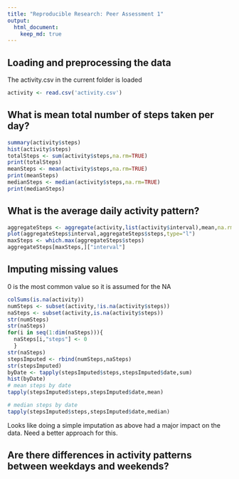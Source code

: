 ```yaml
---
title: "Reproducible Research: Peer Assessment 1"
output: 
  html_document:
    keep_md: true
---
```



## Loading and preprocessing the data

The activity.csv in the current folder is loaded
```r
activity <- read.csv('activity.csv')
```


## What is mean total number of steps taken per day?

```r
summary(activity$steps)
hist(activity$steps)
totalSteps <- sum(activity$steps,na.rm=TRUE)
print(totalSteps)
meanSteps <- mean(activity$steps,na.rm=TRUE)
print(meanSteps)
medianSteps <- median(activity$steps,na.rm=TRUE)
print(medianSteps)
```
## What is the average daily activity pattern?
```r
aggregateSteps <- aggregate(activity,list(activity$interval),mean,na.rm=TRUE)
plot(aggregateSteps$interval,aggregateSteps$steps,type="l")
maxSteps <- which.max(aggregateSteps$steps)
aggregateSteps[maxSteps,]["interval"]
```
## Imputing missing values

0 is the most common value so it is assumed for the NA

```r
colSums(is.na(activity))
numSteps <- subset(activity,!is.na(activity$steps))
naSteps <- subset(activity,is.na(activity$steps))
str(numSteps)
str(naSteps)
for(i in seq(1:dim(naSteps))){
  naSteps[i,"steps"] <- 0
  }
str(naSteps)
stepsImputed <- rbind(numSteps,naSteps)
str(stepsImputed)
byDate <- tapply(stepsImputed$steps,stepsImputed$date,sum)
hist(byDate)
# mean steps by date
tapply(stepsImputed$steps,stepsImputed$date,mean)

# median steps by date
tapply(stepsImputed$steps,stepsImputed$date,median)
```
Looks like doing a simple imputation as above had a major impact on the data. Need a better approach for this. 

## Are there differences in activity patterns between weekdays and weekends?
